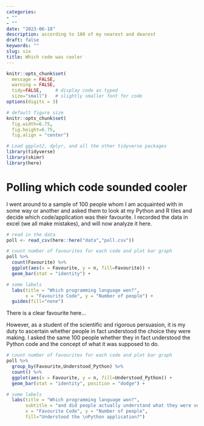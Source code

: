 ```yaml
---
categories:  
- ""   
- ""
date: "2023-06-18"
description: according to 100 of my nearest and dearest 
draft: false
keywords: ""
slug: six 
title: Which code was cooler
---
```


```r
knitr::opts_chunk$set(
  message = FALSE, 
  warning = FALSE, 
  tidy=FALSE,     # display code as typed
  size="small")   # slightly smaller font for code
options(digits = 3)

# default figure size
knitr::opts_chunk$set(
  fig.width=6.75, 
  fig.height=6.75,
  fig.align = "center")

```

```r

# Load ggplot2, dplyr, and all the other tidyverse packages
library(tidyverse)
library(skimr)
library(here)

```

# Polling which code sounded cooler

I went around to a sample of 100 people whom I am acquainted with in some way or another and asked them to look at my Python and R tiles and decide which code/application was their favourite. I recorded the data in excel (we all make mistakes), and will now analyze it here.

```r

# read in the data
poll <- read_csv(here::here("data","poll.csv"))

# count number of favourites for each code and plot bar graph 
poll %>% 
  count(Favourite) %>% 
  ggplot(aes(x = Favourite, y = n, fill=Favourite)) +
  geom_bar(stat = "identity") +

# some labels 
  labs(title = "Which programming language won?",
       x = "Favourite Code", y = "Number of people") +
  guides(fill="none")

```

There is a clear favourite here...

However, as a student of the scientific and rigorous persuasion, it is my duty to ascertain whether people in fact understood the choice they were making. I asked the same 100 people whether they in fact understood the Python code and the concept of what it was supposed to do.

```r

# count number of favourites for each code and plot bar graph 
poll %>% 
  group_by(Favourite,Understood_Python) %>% 
  count() %>% 
  ggplot(aes(x = Favourite, y = n, fill=Understood_Python)) +
  geom_bar(stat = "identity", position = "dodge") +

# some labels 
  labs(title = "Which programming language won?",
       subtitle = "and did people actually understand what they were voting for?",
       x = "Favourite Code", y = "Number of people", 
       fill="Understood the \nPython application?") 

```
